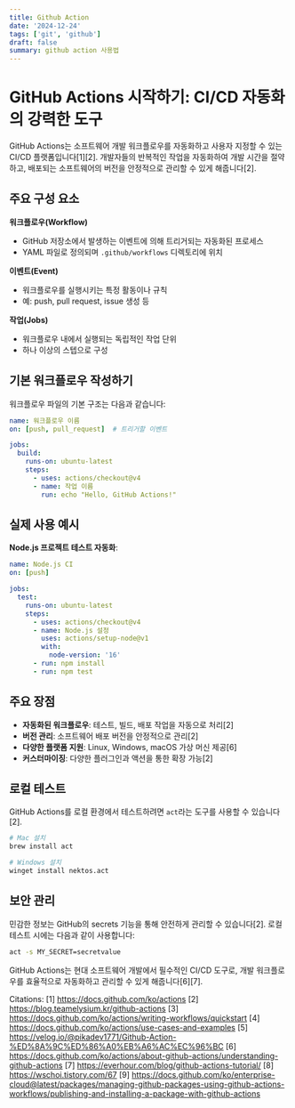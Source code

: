 ```yaml
---
title: Github Action
date: '2024-12-24'
tags: ['git', 'github']
draft: false
summary: github action 사용법
---
```


# GitHub Actions 시작하기: CI/CD 자동화의 강력한 도구

GitHub Actions는 소프트웨어 개발 워크플로우를 자동화하고 사용자 지정할 수 있는 CI/CD 플랫폼입니다[1][2]. 개발자들의 반복적인 작업을 자동화하여 개발 시간을 절약하고, 배포되는 소프트웨어의 버전을 안정적으로 관리할 수 있게 해줍니다[2].

## 주요 구성 요소

**워크플로우(Workflow)**
- GitHub 저장소에서 발생하는 이벤트에 의해 트리거되는 자동화된 프로세스
- YAML 파일로 정의되며 `.github/workflows` 디렉토리에 위치

**이벤트(Event)**
- 워크플로우를 실행시키는 특정 활동이나 규칙
- 예: push, pull request, issue 생성 등

**작업(Jobs)**
- 워크플로우 내에서 실행되는 독립적인 작업 단위
- 하나 이상의 스텝으로 구성

## 기본 워크플로우 작성하기

워크플로우 파일의 기본 구조는 다음과 같습니다:

```yaml
name: 워크플로우 이름
on: [push, pull_request]  # 트리거할 이벤트

jobs:
  build:
    runs-on: ubuntu-latest
    steps:
      - uses: actions/checkout@v4
      - name: 작업 이름
        run: echo "Hello, GitHub Actions!"
```

## 실제 사용 예시

**Node.js 프로젝트 테스트 자동화**:

```yaml
name: Node.js CI
on: [push]

jobs:
  test:
    runs-on: ubuntu-latest
    steps:
      - uses: actions/checkout@v4
      - name: Node.js 설정
        uses: actions/setup-node@v1
        with:
          node-version: '16'
      - run: npm install
      - run: npm test
```

## 주요 장점

- **자동화된 워크플로우**: 테스트, 빌드, 배포 작업을 자동으로 처리[2]
- **버전 관리**: 소프트웨어 배포 버전을 안정적으로 관리[2]
- **다양한 플랫폼 지원**: Linux, Windows, macOS 가상 머신 제공[6]
- **커스터마이징**: 다양한 플러그인과 액션을 통한 확장 가능[2]

## 로컬 테스트

GitHub Actions를 로컬 환경에서 테스트하려면 `act`라는 도구를 사용할 수 있습니다[2].

```bash
# Mac 설치
brew install act

# Windows 설치
winget install nektos.act
```

## 보안 관리

민감한 정보는 GitHub의 secrets 기능을 통해 안전하게 관리할 수 있습니다[2]. 로컬 테스트 시에는 다음과 같이 사용합니다:

```bash
act -s MY_SECRET=secretvalue
```

GitHub Actions는 현대 소프트웨어 개발에서 필수적인 CI/CD 도구로, 개발 워크플로우를 효율적으로 자동화하고 관리할 수 있게 해줍니다[6][7].

Citations:
[1] https://docs.github.com/ko/actions
[2] https://blog.teamelysium.kr/github-actions
[3] https://docs.github.com/ko/actions/writing-workflows/quickstart
[4] https://docs.github.com/ko/actions/use-cases-and-examples
[5] https://velog.io/@pikadev1771/Github-Action-%ED%8A%9C%ED%86%A0%EB%A6%AC%EC%96%BC
[6] https://docs.github.com/ko/actions/about-github-actions/understanding-github-actions
[7] https://everhour.com/blog/github-actions-tutorial/
[8] https://wschoi.tistory.com/67
[9] https://docs.github.com/ko/enterprise-cloud@latest/packages/managing-github-packages-using-github-actions-workflows/publishing-and-installing-a-package-with-github-actions